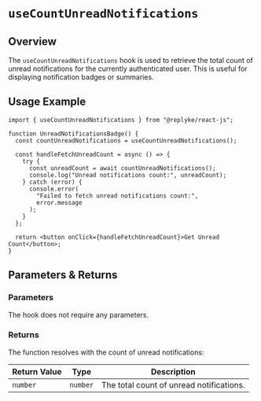 # `useCountUnreadNotifications`

## Overview

The `useCountUnreadNotifications` hook is used to retrieve the total count of unread notifications for the currently authenticated user. This is useful for displaying notification badges or summaries.

## Usage Example

```tsx
import { useCountUnreadNotifications } from "@replyke/react-js";

function UnreadNotificationsBadge() {
  const countUnreadNotifications = useCountUnreadNotifications();

  const handleFetchUnreadCount = async () => {
    try {
      const unreadCount = await countUnreadNotifications();
      console.log("Unread notifications count:", unreadCount);
    } catch (error) {
      console.error(
        "Failed to fetch unread notifications count:",
        error.message
      );
    }
  };

  return <button onClick={handleFetchUnreadCount}>Get Unread Count</button>;
}
```

## Parameters & Returns

### Parameters

The hook does not require any parameters.

### Returns

The function resolves with the count of unread notifications:

| Return Value | Type     | Description                              |
| ------------ | -------- | ---------------------------------------- |
| `number`     | `number` | The total count of unread notifications. |
